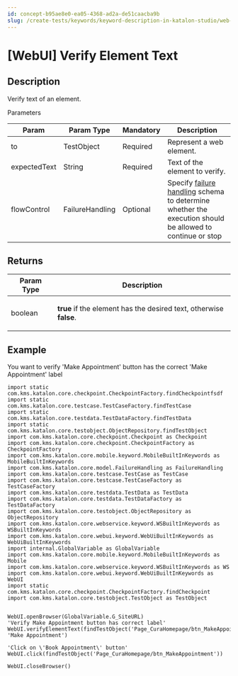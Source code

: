 ```yaml
---
id: concept-b95ae8e0-ea05-4368-ad2a-de51caacba9b
slug: /create-tests/keywords/keyword-description-in-katalon-studio/web-ui-keywords/webui-verify-element-text
---
```


# \[WebUI\] Verify Element Text

## Description

Verify text of an element.

Parameters

<table><tr><th>Param</th><th>Param Type</th><th>Mandatory</th><th>Description</th></tr><tbody><tr><td>to</td><td>TestObject</td><td>Required</td><td>Represent a web element.</td></tr><tr><td>expectedText</td><td>String</td><td>Required</td><td>Text of the element to verify.</td></tr><tr><td>flowControl</td><td>FailureHandling</td><td>Optional</td><td>Specify <a href="/maintain/configure-failure-handling-settings-in-katalon-studio" >failure handling</a> schema to determine whether the execution should be allowed to continue or stop</td></tr></tbody></table>

## Returns

<table><tr><th>Param Type</th><th>Description</th></tr><tbody><tr><td>boolean</td><td><p><strong>true</strong> if the element has the desired text, otherwise <strong>false</strong>.</p></td></tr></tbody></table>

## Example

You want to verify 'Make Appointment' button has the correct 'Make Appointment' label

```
import static com.kms.katalon.core.checkpoint.CheckpointFactory.findCheckpointfsdf
import static com.kms.katalon.core.testcase.TestCaseFactory.findTestCase
import static com.kms.katalon.core.testdata.TestDataFactory.findTestData
import static com.kms.katalon.core.testobject.ObjectRepository.findTestObject
import com.kms.katalon.core.checkpoint.Checkpoint as Checkpoint
import com.kms.katalon.core.checkpoint.CheckpointFactory as CheckpointFactory
import com.kms.katalon.core.mobile.keyword.MobileBuiltInKeywords as MobileBuiltInKeywords
import com.kms.katalon.core.model.FailureHandling as FailureHandling
import com.kms.katalon.core.testcase.TestCase as TestCase
import com.kms.katalon.core.testcase.TestCaseFactory as TestCaseFactory
import com.kms.katalon.core.testdata.TestData as TestData
import com.kms.katalon.core.testdata.TestDataFactory as TestDataFactory
import com.kms.katalon.core.testobject.ObjectRepository as ObjectRepository
import com.kms.katalon.core.webservice.keyword.WSBuiltInKeywords as WSBuiltInKeywords
import com.kms.katalon.core.webui.keyword.WebUiBuiltInKeywords as WebUiBuiltInKeywords
import internal.GlobalVariable as GlobalVariable
import com.kms.katalon.core.mobile.keyword.MobileBuiltInKeywords as Mobile
import com.kms.katalon.core.webservice.keyword.WSBuiltInKeywords as WS
import com.kms.katalon.core.webui.keyword.WebUiBuiltInKeywords as WebUI
import static com.kms.katalon.core.checkpoint.CheckpointFactory.findCheckpoint
import com.kms.katalon.core.testobject.TestObject as TestObject


WebUI.openBrowser(GlobalVariable.G_SiteURL)
'Verify Make Appointment button has correct label'
WebUI.verifyElementText(findTestObject('Page_CuraHomepage/btn_MakeAppointment'), 'Make Appointment')

'Click on \'Book Appointment\' button'
WebUI.click(findTestObject('Page_CuraHomepage/btn_MakeAppointment'))

WebUI.closeBrowser()

```